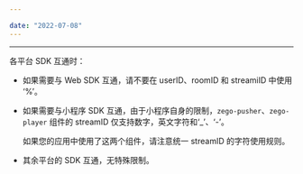 ```yaml
---

date: "2022-07-08"
---
```


<Title>Express 各平台 SDK 互通时，userID/roomID/streamID 是否有什么限制？</Title>




- - -

各平台 SDK 互通时：

- 如果需要与 Web SDK 互通，请不要在 userID、roomID 和 streamiID 中使用 ‘%’。
- 如果需要与小程序 SDK 互通，由于小程序自身的限制，`zego-pusher`、`zego-player` 组件的 streamID 仅支持数字，英文字符和‘_’、‘-’。

    如果您的应用中使用了这两个组件，请注意统一 streamID 的字符使用规则。

- 其余平台的 SDK 互通，无特殊限制。